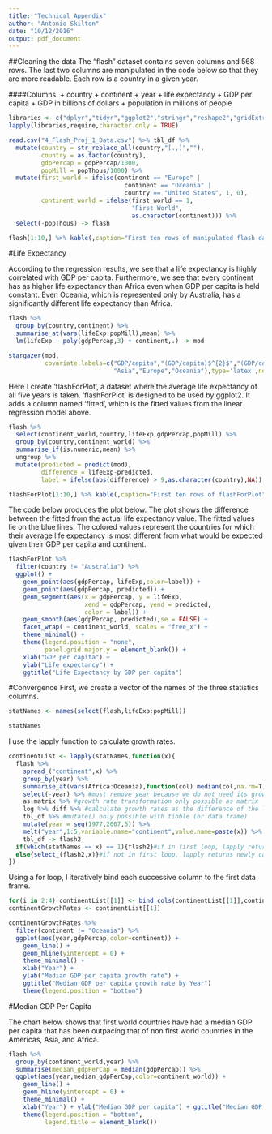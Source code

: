 ```yaml
---
title: "Technical Appendix"
author: "Antonio Skilton"
date: "10/12/2016"
output: pdf_document
---
```


##Cleaning the data
The "flash" dataset contains seven columns and 568 rows. The last two columns are manipulated in the code below so that they are more readable. Each row is a country in a given year.

####Columns:
+ country
+ continent
+ year 
+ life expectancy
+ GDP per capita
+ GDP in billions of dollars
+ population in millions of people


```r
libraries <- c("dplyr","tidyr","ggplot2","stringr","reshape2","gridExtra","knitr","stargazer")
lapply(libraries,require,character.only = TRUE)
```

```r
read.csv("4_Flash_Proj_1_Data.csv") %>% tbl_df %>%
  mutate(country = str_replace_all(country,"[.,]",""),
         country = as.factor(country),
         gdpPercap = gdpPercap/1000,
         popMill = popThous/1000) %>%
  mutate(first_world = ifelse(continent == "Europe" | 
                                continent == "Oceania" | 
                                country == "United States", 1, 0),
         continent_world = ifelse(first_world == 1, 
                                  "First World", 
                                  as.character(continent))) %>%
  select(-popThous) -> flash
```

```r
flash[1:10,] %>% kable(,caption="First ten rows of manipulated flash data",digits=2,align='c')
```

\newpage

#Life Expectancy

According to the regression results, we see that a life expectancy is highly correlated with GDP per capita. Furthermore, we see that every continent has as higher life expectancy than Africa even when GDP per capita is held constant. Even Oceania, which is represented only by Australia, has a significantly different life expectancy than Africa. 

```r
flash %>%
  group_by(country,continent) %>%
  summarise_at(vars(lifeExp:popMill),mean) %>%
  lm(lifeExp ~ poly(gdpPercap,3) + continent,.) -> mod
```

```r
stargazer(mod,
          covariate.labels=c("GDP/capita","(GDP/capita)$^{2}$","(GDP/capita)$^{3}$","Americas",
                             "Asia","Europe","Oceania"),type='latex',no.space=TRUE,header=FALSE)
```

\newpage

Here I create 'flashForPlot', a dataset where the average life expectancy of all five years is taken. 'flashForPlot' is designed to be used by ggplot2. It adds a column named 'fitted', which is the fitted values from the linear regression model above.
```r
flash %>%
  select(continent_world,country,lifeExp,gdpPercap,popMill) %>%
  group_by(country,continent_world) %>%
  summarise_if(is.numeric,mean) %>%
  ungroup %>%
  mutate(predicted = predict(mod),
         difference = lifeExp-predicted,
         label = ifelse(abs(difference) > 9,as.character(country),NA)) -> flashForPlot
```

```r
flashForPlot[1:10,] %>% kable(,caption="First ten rows of flashForPlot",digits=2,align='c')
```


\newpage

The code below produces the plot below. The plot shows the difference between the fitted from the actual life expectancy value. The fitted values lie on the blue lines. The colored values represent the countries for which their average life expectancy is most different from what would be expected given their GDP per capita and continent.

```r
flashForPlot %>%
  filter(country != "Australia") %>%
  ggplot() + 
    geom_point(aes(gdpPercap, lifeExp,color=label)) + 
    geom_point(aes(gdpPercap, predicted)) +
    geom_segment(aes(x = gdpPercap, y = lifeExp,
                     xend = gdpPercap, yend = predicted,
                     color = label)) +
    geom_smooth(aes(gdpPercap, predicted),se = FALSE) +
    facet_wrap( ~ continent_world, scales = "free_x") +
    theme_minimal() + 
    theme(legend.position = "none",
          panel.grid.major.y = element_blank()) +
    xlab("GDP per capita") + 
    ylab("Life expectancy") + 
    ggtitle("Life Expectancy by GDP per capita")
```

\newpage

#Convergence
First, we create a vector of the names of the three statistics columns.
```r
statNames <- names(select(flash,lifeExp:popMill))
```

```r
statNames
```


I use the lapply function to calculate growth rates.
```r
continentList <- lapply(statNames,function(x){
  flash %>%
    spread_("continent",x) %>%
    group_by(year) %>%
    summarise_at(vars(Africa:Oceania),function(col) median(col,na.rm=T)) %>%
    select(-year) %>% #must remove year because we do not need its growth rate
    as.matrix %>% #growth rate transformation only possible as matrix
    log %>% diff %>% #calculate growth rates as the difference of the log values
    tbl_df %>% #mutate() only possible with tibble (or data frame)
    mutate(year = seq(1977,2007,5)) %>%
    melt("year",1:5,variable.name="continent",value.name=paste(x)) %>%
    tbl_df -> flash2
  if(which(statNames == x) == 1){flash2}#if in first loop, lapply returns three columns
  else{select_(flash2,x)}#if not in first loop, lapply returns newly calculated column
})
```

Using a for loop, I iteratively bind each successive column to the first data frame.
```r
for(i in 2:4) continentList[[1]] <- bind_cols(continentList[[1]],continentList[i])
continentGrowthRates <- continentList[[1]]
```

\newpage

```r
continentGrowthRates %>%
  filter(continent != "Oceania") %>%
  ggplot(aes(year,gdpPercap,color=continent)) +
    geom_line() +
    geom_hline(yintercept = 0) +
    theme_minimal() + 
    xlab("Year") + 
    ylab("Median GDP per capita growth rate") + 
    ggtitle("Median GDP per capita growth rate by Year")
    theme(legend.position = "bottom")
```

\newpage

#Median GDP Per Capita

The chart below shows that first world countries have had a median GDP per capita that has been outpacing that of non first world countries in the Americas, Asia, and Africa.
```r
flash %>%
  group_by(continent_world,year) %>%
  summarise(median_gdpPerCap = median(gdpPercap)) %>%
  ggplot(aes(year,median_gdpPerCap,color=continent_world)) +
    geom_line() +
    geom_hline(yintercept = 0) +
    theme_minimal() + 
    xlab("Year") + ylab("Median GDP per capita") + ggtitle("Median GDP per capita by Year") +
    theme(legend.position = "bottom",
          legend.title = element_blank())
```

